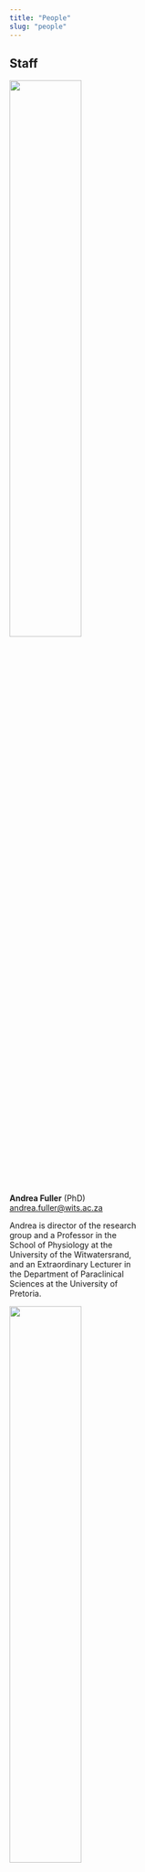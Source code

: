 ```yaml
---
title: "People"
slug: "people"
---
```


## Staff
<!-- start staff flex container -->
<div class="flex-container"> 

<!-- Andrea Fuller -->
<div class="card flex-item">
<img src="../img/people/1-andrea-fuller.jpg" class="img-circle" style="width:50%;">
<div class="container">
<b>Andrea Fuller</b> (PhD) 
<br><a href="mailto:andrea.fuller@wits.ac.za">andrea.fuller@wits.ac.za</a> 
<p style="max-width:230px;text-align:left">Andrea is director of the research group and a Professor in the School of Physiology at the University of the Witwatersrand, and an Extraordinary Lecturer in the Department of Paraclinical Sciences at the University of Pretoria.</p>
</div>
</div>
<!-- Robyn Hetem  -->
<div class="card flex-item">
<img src="../img/people/2-robyn-hetem.jpg" class="img-circle" style="width:50%;">
<div class="container">
<b>Robyn Hetem</b> (PhD) 
<br><a href="mailto:robyn.hetem@wits.ac.za">robyn.hetem@wits.ac.za</a> 
<p style="max-width:230px;text-align:left">Robyn is a Researcher in the School of Animal, Plant and Environmental Sciences at the University of the Witwatersrand.</p>
</div>
</div>
<!-- Leith Meyer -->
<div class="card flex-item">
<img src="../img/people/3-leith-meyer.jpg" class="img-circle" style="width:50%;">
<div class="container">
<b>Leith Meyer</b> (BVSc, PhD) 
<br><a href="mailto:leith.meyer@up.ac.za">leith.meyerm@up.ac.za</a> 
<p style="max-width:230px;text-align:left">Leith is an Associate Professor in the Department of Paraclinical Sciences at the University of Pretoria, and an Honorary Senior Research Fellow in the School of Physiology at the University of the Witwatersrand.</p>
</div>
</div>
<!-- Shane Maloney  -->
<div class="card flex-item">
<img src="../img/people/4-shane-maloney.jpg" class="img-circle" style="width:50%;">
<div class="container">
<b>Shane Maloney</b> (PhD) 
<br><a href="mailto:shane.maloney@uwa.edu.au">shane.maloney@uwa.edu.au</a> 
<p style="max-width:230px;text-align:left">Shane is a Professor of Physiology and Head of the School of Human Sciences at the University of Western Australia, Australia, and an Honorary Professorial Research Fellow in the School of Physiology at the University of the Witwatersrand.</p>
</div>
</div>
<!-- Richard McFarland  -->
<div class="card flex-item">
<img src="../img/people/5-richard-mcfarland.jpg" class="img-circle" style="width:50%;">
<div class="container">
<b>Richard McFarland</b> (PhD) 
<br><a href="mailto:richard.mcfarland@wisc.edu">richard.mcfarland@wisc.edu</a> 
<p style="max-width:230px;text-align:left">Richard is an Assistant Professor in the Department of Anthropology at the University of Wisconsin-Madison, USA, and an Honorary Senior Research Fellow in the School of Physiology at the University of the Witwatersrand.</p>
</div>
</div>
<!-- Duncan Mitchell  -->
<div class="card flex-item">
<img src="../img/people/6-duncan-mitchell.jpg" class="img-circle" style="width:50%;">
<div class="container">
<b>Duncan Mitchell</b> (PhD, DSc) 
<br><a href="mailto:duncan.mitchell@wits.ac.za">duncan.mitchell@wits.ac.za</a> 
<p style="max-width:230px;text-align:left">Duncan is Emeritus Professor and Honorary Professorial Research Fellow in the School of Physiology at the University of the Witwatersrand, and an Adjunct Professor in the School of Human Sciences at the University of Western Australia.</p>
</div>
</div>
<!-- Ned Snelling -->
<div class="card flex-item">
<img src="../img/people/7-edward-snelling.jpg" class="img-circle" style="width:50%;">
<div class="container">
<b>Edward Snelling</b> (PhD) 
<br><a href="mailto:edward.snelling@up.ac.za">edward.snelling@up.ac.za</a> 
<p style="max-width:230px;text-align:left">Edward (Ned) is a lecturer in the Department of Anatomy and Physiology in the Faculty of Veterinary Science at the University of Pretoria, South Africa, and an Honorary Research Fellow in the School of Physiology at the University of the Witwatersrand.</p>
</div>
</div>
<!-- Benjamin Rey  -->
<div class="card flex-item">
<img src="../img/people/8-benjamin-rey.jpg" class="img-circle" style="width:50%;">
<div class="container">
<b>Benjamin Rey</b> (PhD) 
<br><a href="mailto:benjamin.rey@univ-lyon1.fr">benjamin.rey@univ-lyon1.fr</a> 
<p style="max-width:230px;text-align:left">Benjamin is a Research Assistant at the Biometry and Evolutionary Biology Laboratory at the University of Lyon, in France, and an Honorary Research Fellow in the School of Physiology at the University of the Witwatersrand.</p>
</div>
</div>
</div>
<!-- end staff flex container -->

## Postdoctoral fellows
<!-- start postdoc flex container -->
<div class="flex-container"> 

<!-- Tanja van de Ven  -->
<div class="card flex-item">
<img src="../img/people/tanja-vandeven.jpg" class="img-circle" style="width:50%;">
<div class="container">
<b>Tanja van de Ven</b> (PhD) 
<br><a href="mailto:tanja.vandeven@wits.ac.za">tanja.vandeven@wits.ac.za</a> 
<p style="max-width:230px;text-align:left">Tanja studied the responses of birds to heat during her PhD at the University of Cape Town, under the supervision of Susie Cunningham and Andrew McKechnie. Having lived in the Kalahari for much of that time, she extends her interests now to understand how mammals in hot, arid environments will cope with climate change.</p>
</div>
</div>
<!-- Vinicius Fonseca  -->
<div class="card flex-item">
<img src="../img/people/vinicius-fonseca.jpg" class="img-circle" style="width:50%;">
<div class="container">
<b>Vinicius Fonseca</b> (PhD) 
<br><a href="mailto:vinicius.fonseca@wits.ac.za">vinicius.fonseca@wits.ac.za</a> 
<p style="max-width:230px;text-align:left">Vinicius studied heat exchange in livestock for his PhD at the University of São Paulo, Brazil. Vinicius will be extending his skills for making remote phsyiological measurements using biologging techology.</p>
</div>
</div>
</div>
<!-- end postdoc flex container -->

## Technical staff & NRF interns
<!-- start tech staff flex container -->
<div class="flex-container"> 

<!-- Tapiwa Chinaka -->
<div class="card flex-item">
<img src="../img/people/tapiwa-chinaka.jpg" class="img-circle" style="width:50%;">
<div class="container">
<b>Tapiwa Chinaka</b> 
<br><a href="mailto:tapiwa.chinaka@wits.ac.za">tapiwa.chinaka@wits.ac.za</a> 
<p style="max-width:230px;text-align:left">Tapiwa is a senior technician in the group.</p>
</div>
</div>
<!-- Valery Phakoago  -->
<div class="card flex-item">
<img src="../img/people/valery-phakoago.jpg" class="img-circle" style="width:50%;">
<div class="container">
<b>Valery Phakoago</b>
<br><a href="mailto:valery.phakoago@wits.ac.za">valery.phakoago@wits.ac.za</a> 
<p style="max-width:230px;text-align:left">Valery is an NRF intern.</p>
</div>
</div>
<!-- Zipho Zwane  -->
<div class="card flex-item">
<img src="../img/people/zipho-zwane.jpg" class="img-circle" style="width:50%;">
<div class="container">
<b>Zipho Zwane</b>
<br><a href="mailto:zipho.zwane@wits.ac.za">zipho.zwane@wits.ac.za</a> 
<p style="max-width:230px;text-align:left">Zipho is a technician in the group.</p>
</div>
</div>

</div>
<!-- end tech staff flex container -->

## Postgraduate students
<!-- start postgrad flex container -->
<div class="flex-container"> 

<!-- Arista Botha -->
<div class="card flex-item">
<img src="../img/people/arista-botha.jpg" class="img-circle" style="width:50%;">
<div class="container">
<b>Arista Botha</b>
<br><a href="mailto:arista.vanstaden@wits.ac.za">arista.vanstaden@wits.ac.za</a> 
<p style="max-width:230px;text-align:left"><span style="color:red;">Associate research officer</span> and <span style="color:red;">PhD candidate</span>: Body temperature patterns as an indication of nutritional well-being in ungulates. 
</p>
</div>
</div>
<!-- Jessica Briner -->
<div class="card flex-item">
<img src="../img/people/jessica-briner.jpg" class="img-circle" style="width:50%;">
<div class="container">
<b>Jessica Briner</b>
<br><a href="mailto:jessbriner@gmail.com">jessbriner@gmail.com</a> 
<p style="max-width:230px;text-align:left"><span style="color:red;">PhD candidate</span>: Effects of size, social status and age on body temperature regulation: a comparison of free-living chacma baboons and vervet monkeys.
</p>
</div>
</div>
<!-- Kiara Haylock -->
<div class="card flex-item">
<img src="../img/people/kiara-haylock.jpg" class="img-circle" style="width:50%;">
<div class="container">
<b>Kiara Haylock</b>
<br><a href="mailto:kiara.haylock1@gmail.com">kiara.haylock1@gmail.com</a> 
<p style="max-width:230px;text-align:left"><span style="color:red;">PhD candidate</span>: Flexibility of body temperature and behaviour in sable antelope.</p>
</div>
</div>
<!-- Zach Mills -->
<div class="card flex-item">
<img src="../img/people/zach-mills.jpg" class="img-circle" style="width:50%;">
<div class="container">
<b>Zach Mills</b>
<br><a href="mailto:2068817@students.wits.ac.za">2068817@students.wits.ac.za</a> 
<p style="max-width:230px;text-align:left"><span style="color:red;">MSc candidate</span>: Body temeprature and activity patterns in free-living hyaenas.</p>
</div>
</div>
<!-- Wendy Panaino  -->
<div class="card flex-item">
<img src="../img/people/wendy-paniano.jpg" class="img-circle" style="width:50%;">
<div class="container">
<b>Wendy Panaino</b> 
<br><a href="mailto:wpanaino@gmail.com">wpanaino@gmail.com</a> 
<p style="max-width:230px;text-align:left"><span style="color:red;">PhD candidate</span>: Body temperature, diet and activity of free-living ground pangolins (<em>Smutsia temminckii</em>) in a semi-arid environment.</p>
</div>
</div>
<!-- Carmen Roberts  -->
<div class="card flex-item">
<img src="../img/people/carmen-roberts.jpg" class="img-circle" style="width:50%;">
<div class="container">
<b>Carmen Roberts</b> 
<br><a href="mailto:carmen.roberts101@yahoo.com">carmen.roberts@yahoo.com</a> 
<p style="max-width:230px;text-align:left"><span style="color:red;">MSc candidate</span>: Effect of lactation on body temperatures of free-living vervet monkeys.</p>
</div>
</div>
<!-- Gareth Zeiler  -->
<div class="card flex-item">
<img src="../img/people/gareth-zeiler.jpg" class="img-circle" style="width:50%;">
<div class="container">
<b>Gareth Zeiler</b> 
<br><a href="mailto:gareth.zeiler@up.ac.za">gareth.zeiler@up.ac.za</a> 
<p style="max-width:230px;text-align:left"><span style="color:red;">PhD candidate</span>: Physiological effects of rapid intravenous infusion of fluids for the treatment of hypovolaemic hypotension in anaesthetised cats.</p>
</div>
</div>

<!-- end postgrad flex container -->
</div>

## Recent alumni
<!-- start alumni flex container -->
<div class="flex-container"> 

<!-- Peter Buss -->
<div class="card flex-item">
<img src="../img/people/peter-buss.jpg" class="img-circle" style="width:50%;">
<div class="container">
<b>Peter Buss</b>
<p style="max-width:230px;text-align:left"><em>Veterinary Senior Manager, South African National Parks</em>
<br><span style="color:red;">PhD</span> (2017): Understanding the physiological basis for managing anaesthetic related hypoxia in wildlife.</p>
</div>
</div>
<!-- Shaun D’Araujo -->
<div class="card flex-item">
<img src="../img/people/shaun-daraujo.jpg" class="img-circle" style="width:50%;">
<div class="container">
<b>Shaun D’Araujo</b>
<p style="max-width:230px;text-align:left"><em>Guide, Londolozi Game Reserve, South Africa</em>
<br><span style="color:red;">MSc</span> (2016): The relationship between body and environmental temperatures in savanna elephants (<em>Loxodonta africana</em>).</p>
</div>
</div>
<!-- Melinda Boyers  -->
<div class="card flex-item">
<img src="../img/people/melinda-boyers.jpg" class="img-circle" style="width:50%;">
<div class="container">
<b>Melinda Boyers</b> 
<p style="max-width:230px;text-align:left"><em>Postdoctoral Fellow, University of the Witwatersrand, South Africa</em>
<br><span style="color:red;">PhD</span> (2018): A comparative study of movement and thermoregulatory responses of blue wildebeest and gemsbok to aridity.</p>
</div>
</div>
<!-- Stephanie de Lange -->
<div class="card flex-item">
<img src="../img/people/stephanie-delange.jpg" class="img-circle" style="width:50%;">
<div class="container">
<b>Stephanie de Lange</b>
<p style="max-width:230px;text-align:left"><em>Park Warden, Gondwana Collection, Namibia</em>
<br><span style="color:red;">MSc</span> (2016): Tremors in white rhinoceros (<em>Ceratotherium simum</em>) during chemical immobilisation.
</p>
</div>
</div>
<!-- Anna Haw -->
<div class="card flex-item">
<img src="../img/people/anna-haw.jpg" class="img-circle" style="width:50%;">
<div class="container">
<b>Anna Haw</b>
<p style="max-width:230px;text-align:left"><em>MBA candidate, Stanford University, USA</em>
<br><span style="color:red;">PhD</span> (2016): Reduction of respiratory depression during chemical immobilization of herbivores.</p>
</div>
</div>
<!-- Hilary Lease -->
<div class="card flex-item">
<img src="../img/people/hilary-lease.jpg" class="img-circle" style="width:50%;">
<div class="container">
<b>Hilary Lease</b>
<p style="max-width:230px;text-align:left"><em>Lecturer, University of Arizona, USA</em>
<br><span style="color:red;">Postdoctoral fellow</span> (2014)</p>
</div>
</div>
<!-- Michael Mole -->
<div class="card flex-item">
<img src="../img/people/michael-mole.jpg" class="img-circle" style="width:50%;">
<div class="container">
<b>Michael Mole</b>
<p style="max-width:230px;text-align:left"><em>Research Assistant, University of Pretoria, South Africa</em>
<br><span style="color:red;">MSc</span> (2016): Behavioural thermoregulation in free-ranging savanna elephants (<em>Loxodonta africana</em>).</p>
</div>
</div>
<!-- Davison Moyo -->
<div class="card flex-item">
<img src="../img/people/davison-moyo.jpg" class="img-circle" style="width:50%;">
<div class="container">
<b>Davison Moyo</b>
<p style="max-width:230px;text-align:left"><span style="color:red;">PhD</span> (2017): Thermoregulation, febrile responses and intestinal fluid secretion of local pigs: responses that could buffer effects of climate change.</p>
</div>
</div>
<!-- Ian Murray -->
<div class="card flex-item">
<img src="../img/people/ian-murray.jpg" class="img-circle" style="width:50%;">
<div class="container">
<b>Ian Murray</b>
<p style="max-width:230px;text-align:left"><em>Conservation Biologist, Arizona, USA</em>
<br><span style="color:red;">Postdoctoral fellow</span> (2015)</p>
</div>
</div>
<!-- Maartin Strauss -->
<div class="card flex-item">
<img src="../img/people/maartin-strauss.jpg" class="img-circle" style="width:50%;">
<div class="container">
<b>Maartin Strauss</b>
<p style="max-width:230px;text-align:left"><em>Senior Lecturer, University of South Africa (UNISA), South Africa</em>
<br><span style="color:red;">PhD</span> (2017): Water conservation strategies of large African ungulates.</p>
</div>
</div>
<!-- Nora Weyer  -->
<div class="card flex-item">
<img src="../img/people/nora-weyer.jpg" class="img-circle" style="width:50%;">
<div class="container">
<b>Nora Weyer</b> 
<p style="max-width:230px;text-align:left"><em>Project Officer, International Panel for Climate Change, Germany</em>
<br><span style="color:red;">PhD</span> (2018): Physiological plasticity of free-living aardvark (<em>Orycteropus afer</em>) during changes in climate and resource availability.</p>
</div>
</div>

<!-- end alumni flex container -->
</div>

